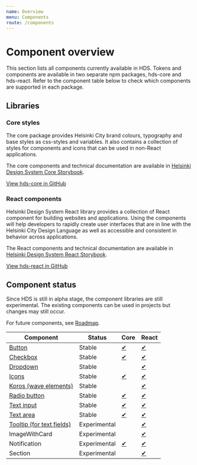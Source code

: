 ```yaml
---
name: Overview
menu: Components
route: /components
---
```



# Component overview

<LargeParagraph>
    This section lists all components currently available in HDS. Tokens and components are available in two separate npm packages, hds-core and hds-react. Refer to the component table below to check which components are supported in each package. 
</LargeParagraph>

## Libraries

### Core styles

The core package provides Helsinki City brand colours, typography and base styles as css-styles and variables. It also contains a collection of styles for components and icons that can be used in non-React applications.

The core components and technical documentation are available in [Helsinki Design System Core Storybook](/storybook/core).

[View hds-core in GitHub](https://github.com/City-of-Helsinki/helsinki-design-system/tree/master/packages/core)

### React components

Helsinki Design System React library provides a collection of React component for building websites and applications. Using the components will help developers to rapidly create user interfaces that are in line with the Helsinki City Design Language as well as accessible and consistent in behavior across applications.

The React components and technical documentation are available in [Helsinki Design System React Storybook](/storybook/react).

[View hds-react in GitHub](https://github.com/City-of-Helsinki/helsinki-design-system/tree/master/packages/react)

## Component status

Since HDS is still in alpha stage, the component libraries are still experimental. The existing components can be used in projects but changes may still occur.

For future components, see [Roadmap](/about/roadmap).

Component                                                        | Status       | Core                                                    | React
-----------------------------------------------------------------|--------------|---------------------------------------------------------|----------------------------------------------------------------------
[Button](/components/button)                                     | Stable       | [✔](/storybook/core/?path=/story/button--primary)       | [✔](/storybook/react/?path=/story/components-button--primary)
[Checkbox](/components/checkbox)                                 | Stable       | [✔](/storybook/core/?path=/story/checkbox--default)     | [✔](/storybook/react/?path=/story/components-checkbox--default)
[Dropdown](/components/dropdown)                                 | Stable       |                                                         | [✔](/storybook/react/?path=/story/components-dropdown--default)
[Icons](/visual-assets/icons)                                    | Stable       | [✔](/storybook/core/?path=/story/icons--angle-down)     | [✔](/storybook/react/?path=/story/components-icons--iconangledown)
[Koros (wave elements)](/components/koros)                                       | Stable       |                                                         | [✔](/storybook/react/?path=/story/components-koros--basic)
[Radio button](/components/radio-button)                         | Stable       | [✔](/storybook/core/?path=/story/radiobutton--default)  | [✔](/storybook/react/?path=/story/components-radiobutton--default)
[Text input](/components/text-field)                             | Stable       | [✔](/storybook/core/?path=/story/textinput--default)    | [✔](/storybook/react/?path=/story/components-textinput--default)
[Text area](/components/text-field#text-area)                    | Stable       | [✔](/storybook/core/?path=/story/textarea--default)     | [✔](/storybook/react/?path=/story/components-textarea--default)
[Tooltip (for text fields)](/components/text-field#with-tooltip) | Experimental |                                                         | [✔](/storybook/react/?path=/story/components-textinput--with-tooltip)
ImageWithCard                                                    | Experimental |                                                         | [✔](/storybook/react/?path=/story/components-imagewithcard--default)
Notification                                                     | Experimental | [✔](/storybook/core/?path=/story/notification--default) | [✔](/storybook/react/?path=/story/components-notification--default)
Section                                                          | Experimental |                                                         | [✔](/storybook/react/?path=/story/components-section--with-koros)
